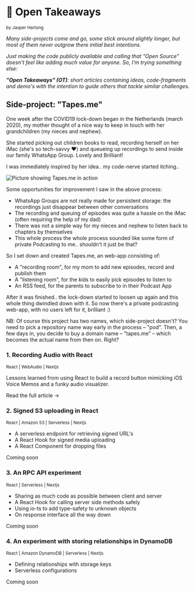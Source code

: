 
<DocsLayout>

# 📓 Open Takeaways
<sub>by Jasper Hartong</sub>

_Many side-projects come and go, some stick around slightly longer, but most of them never outgrow there initial best intentions._

_Just making the code publicly available and calling that "Open Source" doesn't feel like adding much value for anyone. So, I'm trying something else:_

_**"Open Takeaways" (OT)**: short articles containing ideas, code-fragments and demo's with the intention to guide others that tackle similar challenges._

## Side-project: "Tapes.me"

<ReadMore moreText="Continue the backstory..." lessText="Hide backstory">

One week after the COVID19 lock-down began in the Netherlands (march 2020), my mother thought of a nice way to keep in touch with her grandchildren (my nieces and nephew).

She started picking out children books to read, recording herself on her iMac (she's so tech-savvy ❤️) and queueing up recordings to send inside our family WhatsApp Group. Lovely and Brilliant!

I was immediately inspired by her idea.. my code-nerve started itching..

<img src="/docs-images/tapes.me.png" alt="Picture showing Tapes.me in action" />

Some opportunities for improvement I saw in the above process:

* WhatsApp Groups are not really made for persistent storage: the recordings just disappear between other conversations
* The recording and queuing of episodes was quite a hassle on the iMac (often requiring the help of my dad)
* There was not a simple way for my nieces and nephew to listen back to chapters by themselves
* This whole process the whole process sounded like some form of private Podcasting to me.. shouldn't it just be that?

So I set down and created Tapes.me, an web-app consisting of:

* A "recording room", for my mom to add new episodes, record and publish them
* A "listening room", for the kids to easily pick episodes to listen to
* An RSS feed, for the parents to subscribe to in their Podcast App

After it was finished.. the lock-down started to loosen up again and this whole thing dwindled down with it. So now there's a private podcasting web-app, with no users left for it, brilliant :)

NB: Of course this project has two names, which side-project doesn't? You need to pick a repository name way early in the process – "pod". Then, a few days in, you decide to buy a domain name – "tapes.me" – which becomes the actual name from then on. Right?

</ReadMore>

<div style={{padding: 16}}/>



### 1. Recording Audio with React

<sub>React | WebAudio | Nextjs</sub>

Lessons learned from using React to build a record button mimicking iOS Voice Memos and a funky audio visualizer.

<Link href={"/docs/recording-audio"} as={"/docs/recording-audio"}>Read the full article →</Link>

<div className="docs-later">

### 2. Signed S3 uploading in React

<sub>React | Amazon S3 | Serverless | Nextjs</sub>  

* A serverless endpoint for retrieving signed URL's
* A React Hook for signed media uploading
* A React Component for dropping files

<a>Coming soon</a>

### 3. An RPC API experiment

<sub>React | Serverless | Nextjs</sub>  

* Sharing as much code as possible between client and server
* A React Hook for calling server side methods safely
* Using io-ts to add type-safety to unknown objects
* On response interface all the way down

<a>Coming soon</a>

### 4. An experiment with storing relationships in DynamoDB

<sub>React | Amazon DynamoDB | Serverless | Nextjs</sub>

* Defining relationships with storage keys
* Serverless configurations

<a>Coming soon</a>

</div>

</DocsLayout>

<!-- 
Other possible topics:

* DirectusDB backend
* Certain Nextjs features (back then experimental revalidation)
* Doka.js
* Podcast feed with jstoxml
* Using MDX for documentation (nice and meta) 
 -->